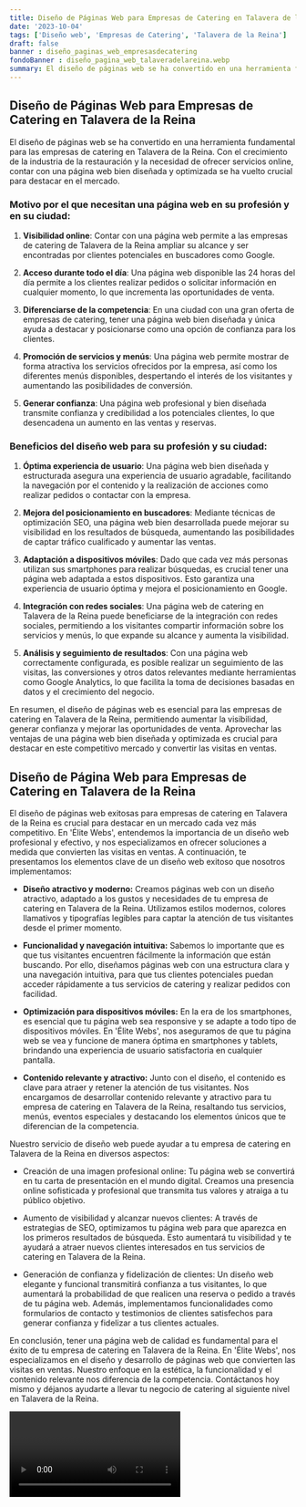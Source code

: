 ```yaml
---
title: Diseño de Páginas Web para Empresas de Catering en Talavera de la Reina
date: '2023-10-04'
tags: ['Diseño web', 'Empresas de Catering', 'Talavera de la Reina']
draft: false
banner : diseño_paginas_web_empresasdecatering
fondoBanner : diseño_pagina_web_talaveradelareina.webp
summary: El diseño de páginas web se ha convertido en una herramienta fundamental para las empresas de catering en Talavera de la Reina. Con el crecimiento de la industria de la restauración y la necesidad de ofrecer servicios online, contar con una página web bien diseñada y optimizada se ha vuelto crucial para destacar en el mercado.
---
```


## Diseño de Páginas Web para Empresas de Catering en Talavera de la Reina

El diseño de páginas web se ha convertido en una herramienta fundamental para las empresas de catering en Talavera de la Reina. Con el crecimiento de la industria de la restauración y la necesidad de ofrecer servicios online, contar con una página web bien diseñada y optimizada se ha vuelto crucial para destacar en el mercado.

### Motivo por el que necesitan una página web en su profesión y en su ciudad:

1. **Visibilidad online**: Contar con una página web permite a las empresas de catering de Talavera de la Reina ampliar su alcance y ser encontradas por clientes potenciales en buscadores como Google.

2. **Acceso durante todo el día**: Una página web disponible las 24 horas del día permite a los clientes realizar pedidos o solicitar información en cualquier momento, lo que incrementa las oportunidades de venta.

3. **Diferenciarse de la competencia**: En una ciudad con una gran oferta de empresas de catering, tener una página web bien diseñada y única ayuda a destacar y posicionarse como una opción de confianza para los clientes.

4. **Promoción de servicios y menús**: Una página web permite mostrar de forma atractiva los servicios ofrecidos por la empresa, así como los diferentes menús disponibles, despertando el interés de los visitantes y aumentando las posibilidades de conversión.

5. **Generar confianza**: Una página web profesional y bien diseñada transmite confianza y credibilidad a los potenciales clientes, lo que desencadena un aumento en las ventas y reservas.

### Beneficios del diseño web para su profesión y su ciudad:

1. **Óptima experiencia de usuario**: Una página web bien diseñada y estructurada asegura una experiencia de usuario agradable, facilitando la navegación por el contenido y la realización de acciones como realizar pedidos o contactar con la empresa.

2. **Mejora del posicionamiento en buscadores**: Mediante técnicas de optimización SEO, una página web bien desarrollada puede mejorar su visibilidad en los resultados de búsqueda, aumentando las posibilidades de captar tráfico cualificado y aumentar las ventas.

3. **Adaptación a dispositivos móviles**: Dado que cada vez más personas utilizan sus smartphones para realizar búsquedas, es crucial tener una página web adaptada a estos dispositivos. Esto garantiza una experiencia de usuario óptima y mejora el posicionamiento en Google.

4. **Integración con redes sociales**: Una página web de catering en Talavera de la Reina puede beneficiarse de la integración con redes sociales, permitiendo a los visitantes compartir información sobre los servicios y menús, lo que expande su alcance y aumenta la visibilidad.

5. **Análisis y seguimiento de resultados**: Con una página web correctamente configurada, es posible realizar un seguimiento de las visitas, las conversiones y otros datos relevantes mediante herramientas como Google Analytics, lo que facilita la toma de decisiones basadas en datos y el crecimiento del negocio.

En resumen, el diseño de páginas web es esencial para las empresas de catering en Talavera de la Reina, permitiendo aumentar la visibilidad, generar confianza y mejorar las oportunidades de venta. Aprovechar las ventajas de una página web bien diseñada y optimizada es crucial para destacar en este competitivo mercado y convertir las visitas en ventas.

<GifSeo />

<Cta />

## Diseño de Página Web para Empresas de Catering en Talavera de la Reina

El diseño de páginas web exitosas para empresas de catering en Talavera de la Reina es crucial para destacar en un mercado cada vez más competitivo. En 'Élite Webs', entendemos la importancia de un diseño web profesional y efectivo, y nos especializamos en ofrecer soluciones a medida que convierten las visitas en ventas. A continuación, te presentamos los elementos clave de un diseño web exitoso que nosotros implementamos:

- **Diseño atractivo y moderno:** Creamos páginas web con un diseño atractivo, adaptado a los gustos y necesidades de tu empresa de catering en Talavera de la Reina. Utilizamos estilos modernos, colores llamativos y tipografías legibles para captar la atención de tus visitantes desde el primer momento.

- **Funcionalidad y navegación intuitiva:** Sabemos lo importante que es que tus visitantes encuentren fácilmente la información que están buscando. Por ello, diseñamos páginas web con una estructura clara y una navegación intuitiva, para que tus clientes potenciales puedan acceder rápidamente a tus servicios de catering y realizar pedidos con facilidad.

- **Optimización para dispositivos móviles:** En la era de los smartphones, es esencial que tu página web sea responsive y se adapte a todo tipo de dispositivos móviles. En 'Élite Webs', nos aseguramos de que tu página web se vea y funcione de manera óptima en smartphones y tablets, brindando una experiencia de usuario satisfactoria en cualquier pantalla.

- **Contenido relevante y atractivo:** Junto con el diseño, el contenido es clave para atraer y retener la atención de tus visitantes. Nos encargamos de desarrollar contenido relevante y atractivo para tu empresa de catering en Talavera de la Reina, resaltando tus servicios, menús, eventos especiales y destacando los elementos únicos que te diferencian de la competencia.

Nuestro servicio de diseño web puede ayudar a tu empresa de catering en Talavera de la Reina en diversos aspectos:

- Creación de una imagen profesional online: Tu página web se convertirá en tu carta de presentación en el mundo digital. Creamos una presencia online sofisticada y profesional que transmita tus valores y atraiga a tu público objetivo.

- Aumento de visibilidad y alcanzar nuevos clientes: A través de estrategias de SEO, optimizamos tu página web para que aparezca en los primeros resultados de búsqueda. Esto aumentará tu visibilidad y te ayudará a atraer nuevos clientes interesados en tus servicios de catering en Talavera de la Reina.

- Generación de confianza y fidelización de clientes: Un diseño web elegante y funcional transmitirá confianza a tus visitantes, lo que aumentará la probabilidad de que realicen una reserva o pedido a través de tu página web. Además, implementamos funcionalidades como formularios de contacto y testimonios de clientes satisfechos para generar confianza y fidelizar a tus clientes actuales.

En conclusión, tener una página web de calidad es fundamental para el éxito de tu empresa de catering en Talavera de la Reina. En 'Élite Webs', nos especializamos en el diseño y desarrollo de páginas web que convierten las visitas en ventas. Nuestro enfoque en la estética, la funcionalidad y el contenido relevante nos diferencia de la competencia. Contáctanos hoy mismo y déjanos ayudarte a llevar tu negocio de catering al siguiente nivel en Talavera de la Reina.

<Video />

<CtaBot job='Empresas de Catering' city='Talavera de la Reina'/>

<Gmaps query='Talavera de la Reina+españa+maps' />
